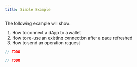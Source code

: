 ```yaml
---
title: Simple Example
---
```


The following example will show:

1. How to connect a dApp to a wallet
2. How to re-use an existing connection after a page refreshed
3. How to send an operation request

<!-- embedme example-simple.beacon.ts -->

```ts
// TODO
```

<!-- embedme example-simple.taquito.ts -->

```ts
// TODO
```
